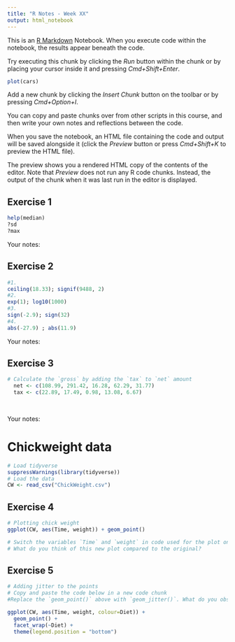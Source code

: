 ```yaml
---
title: "R Notes - Week XX"
output: html_notebook
---
```


This is an [R Markdown](http://rmarkdown.rstudio.com) Notebook. When you execute code within the notebook, the results appear beneath the code. 

Try executing this chunk by clicking the *Run* button within the chunk or by placing your cursor inside it and pressing *Cmd+Shift+Enter*. 

```r
plot(cars)
```

Add a new chunk by clicking the *Insert Chunk* button on the toolbar or by pressing *Cmd+Option+I*.

You can copy and paste chunks over from other scripts in this course, and then write your own notes and reflections between the code. 

When you save the notebook, an HTML file containing the code and output will be saved alongside it (click the *Preview* button or press *Cmd+Shift+K* to preview the HTML file). 

The preview shows you a rendered HTML copy of the contents of the editor. Note that *Preview* does not run any R code chunks. Instead, the output of the chunk when it was last run in the editor is displayed.

## Exercise 1
```r
help(median)
?sd
?max
```

Your notes:


## Exercise 2
```r
#1. 
ceiling(18.33); signif(9488, 2)
#2. 
exp(1); log10(1000)
#3. 
sign(-2.9); sign(32)
#4. 
abs(-27.9) ; abs(11.9)
```

Your notes:

## Exercise 3
```r
# Calculate the `gross` by adding the `tax` to `net` amount
  net <- c(108.99, 291.42, 16.28, 62.29, 31.77)
  tax <- c(22.89, 17.49, 0.98, 13.08, 6.67)
  
  
```

Your notes:


# Chickweight data
```r
# Load tidyverse
suppressWarnings(library(tidyverse))
# Load the data
CW <- read_csv("ChickWeight.csv")
```

## Exercise 4
```r
# Plotting chick weight
ggplot(CW, aes(Time, weight)) + geom_point() 

# Switch the variables `Time` and `weight` in code used for the plot on the right?
# What do you think of this new plot compared to the original?
```


## Exercise 5
```r
# Adding jitter to the points
# Copy and paste the code below in a new code chunk
#Replace the `geom_point()` above with `geom_jitter()`. What do you observe?

ggplot(CW, aes(Time, weight, colour=Diet)) +
  geom_point() +
  facet_wrap(~Diet) +
  theme(legend.position = "bottom")
```


